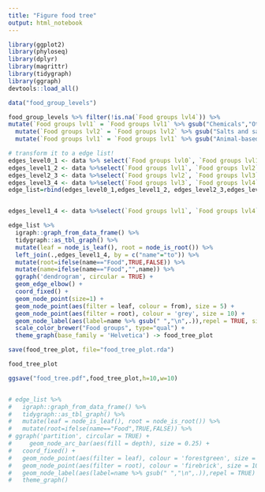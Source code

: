 ```yaml
---
title: "Figure food tree"
output: html_notebook
---
```



```r
library(ggplot2)
library(phyloseq)
library(dplyr)
library(magrittr)
library(tidygraph)
library(ggraph)
devtools::load_all()


```



```r
data("food_group_levels")

food_group_levels %>% filter(!is.na(`Food groups lvl4`)) %>%
mutate(`Food groups lvl1` = `Food groups lvl1` %>% gsub("Chemicals","Others",.)) %>%
  mutate(`Food groups lvl2` = `Food groups lvl2` %>% gsub("Salts and sauces","Salts and sauce",. )) %>%
  mutate(`Food groups lvl1` = `Food groups lvl1` %>% gsub("Animal-based","Animal-based",.)) -> data

# transform it to a edge list!
edges_level0_1 <- data %>% select(`Food groups lvl0`, `Food groups lvl1`) %>% unique %>% rename(from=`Food groups lvl0`, to=`Food groups lvl1`)
edges_level1_2 <- data %>%select(`Food groups lvl1`, `Food groups lvl2`) %>% unique %>% rename(from=`Food groups lvl1`, to=`Food groups lvl2`)
edges_level2_3 <- data %>%select(`Food groups lvl2`, `Food groups lvl3`) %>% unique %>% rename(from=`Food groups lvl2`, to=`Food groups lvl3`)
edges_level3_4 <- data %>%select(`Food groups lvl3`, `Food groups lvl4`) %>% unique %>% rename(from=`Food groups lvl3`, to=`Food groups lvl4`)
edge_list=rbind(edges_level0_1,edges_level1_2, edges_level2_3,edges_level3_4)


edges_level1_4 <- data %>%select(`Food groups lvl1`, `Food groups lvl4`) %>% unique %>% rename(from=`Food groups lvl1`, to=`Food groups lvl4`)

```


```r
edge_list %>%
  igraph::graph_from_data_frame() %>%
  tidygraph::as_tbl_graph() %>%
  mutate(leaf = node_is_leaf(), root = node_is_root()) %>%
  left_join(.,edges_level1_4, by = c("name"="to")) %>%
  mutate(root=ifelse(name=="Food",TRUE,FALSE)) %>%
  mutate(name=ifelse(name=="Food","",name)) %>%
  ggraph('dendrogram', circular = TRUE) + 
  geom_edge_elbow() + 
  coord_fixed() +
  geom_node_point(size=1) +
  geom_node_point(aes(filter = leaf, colour = from), size = 5) +
  geom_node_point(aes(filter = root), colour = 'grey', size = 10) +
  geom_node_label(aes(label=name %>% gsub(" ","\n",.)),repel = TRUE, size=3,segment.alpha = 0.5) +
  scale_color_brewer("Food groups", type="qual") +
  theme_graph(base_family = 'Helvetica') -> food_tree_plot

save(food_tree_plot, file="food_tree_plot.rda")

food_tree_plot

ggsave("food_tree.pdf",food_tree_plot,h=10,w=10)


# edge_list %>%
#   igraph::graph_from_data_frame() %>%
#   tidygraph::as_tbl_graph() %>%
#   mutate(leaf = node_is_leaf(), root = node_is_root()) %>%
#   mutate(root=ifelse(name=="Food",TRUE,FALSE)) %>%
# ggraph('partition', circular = TRUE) + 
#     geom_node_arc_bar(aes(fill = depth), size = 0.25) +
#   coord_fixed() +
#   geom_node_point(aes(filter = leaf), colour = 'forestgreen', size = 5) +
#   geom_node_point(aes(filter = root), colour = 'firebrick', size = 10) +
#   geom_node_label(aes(label=name %>% gsub(" ","\n",.)),repel = TRUE) +
#   theme_graph()


```




